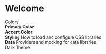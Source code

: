 
<Meta title="Example/Introduction" />

<style>{`
.sbdocs {
  background:var(--bodyBackgroundColor);
  color:var(--bodyColor);
}
  .subheading {
    font-weight: 900;
    font-size: 13px;
    letter-spacing: 6px;
    line-height: 24px;
    text-transform: uppercase;
    margin-bottom: 12px;
    margin-top: 40px;
  }

  .link-list {
    display: grid;
    grid-template-columns: 1fr;
    grid-template-rows: 1fr 1fr;
    row-gap: 10px;
  }

  @media (min-width: 620px) {
    .link-list {
      row-gap: 20px;
      column-gap: 20px;
      grid-template-columns: 1fr 1fr;
    }
  }

  @media all and (-ms-high-contrast:none) {
  .link-list {
      display: -ms-grid;
      -ms-grid-columns: 1fr 1fr;
      -ms-grid-rows: 1fr 1fr;
    }
  }

  .link-item {
    display: block;
    padding: 20px 30px 20px 15px;
    border: 1px solid #00000010;
    border-radius: 5px;
    transition: background 150ms ease-out, border 150ms ease-out, transform 150ms ease-out;
    display: flex;
    align-items: flex-start;
  }

  .link-item:hover {
    border-color: #1EA7FD50;
    transform: translate3d(0, -3px, 0);
    box-shadow: rgba(0, 0, 0, 0.08) 0 3px 10px 0;
  }

  .link-item:active {
    border-color: #1EA7FD;
    transform: translate3d(0, 0, 0);
  }

  .link-item strong {
    font-weight: 700;
    display: block;
    margin-bottom: 2px;
  }
  .primary-bg{
    background:var(--primary);
  }
  .accent-bg{
    background:var(--accent);
  }
  
  
  .link-item img {
    height: 40px;
    width: 40px;
    margin-right: 15px;
    flex: none;
  }

  .link-item span {
    font-size: 14px;
    line-height: 20px;
  }

  
`}</style>

# Welcome

<div class="subheading">Colors</div>

<div class="link-list">
  <div class="link-item primary-bg">
    <span>
      <strong>Primary Color</strong>
    </span>
  </div>
  <div class="link-item accent-bg">
    <span>
      <strong>Accent Color</strong>
    </span>
  </div>
  <div class="link-item">
    <span>
      <strong>Styling</strong>
      How to load and configure CSS libraries
    </span>
  </div>
  <div class="link-item">
    <span>
      <strong>Data</strong>
      Providers and mocking for data libraries
    </span>
  </div>
</div>

<div class="subheading">Dark Theme</div>
